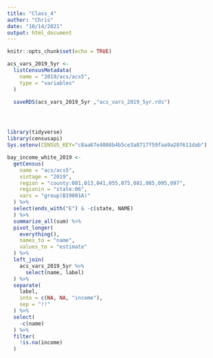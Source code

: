 ```yaml
---
title: "Class_4"
author: "Chris"
date: "10/14/2021"
output: html_document
---
```


```r
knitr::opts_chunk$set(echo = TRUE)
```

```r
acs_vars_2019_5yr <-
  listCensusMetadata(
    name = "2019/acs/acs5",
    type = "variables"
  )

  saveRDS(acs_vars_2019_5yr ,"acs_vars_2019_5yr.rds")




library(tidyverse)
library(censusapi)
Sys.setenv(CENSUS_KEY="c8aa67e4086b4b5ce3a8717f59faa9a28f611dab")

bay_income_white_2019 <- 
  getCensus(
    name = "acs/acs5",
    vintage = "2019",
    region = "county:001,013,041,055,075,081,085,095,097",
    regionin = "state:06",
    vars = "group(B19001A)"
  ) %>% 
  select(ends_with("E") & -c(state, NAME)
  ) %>%
  summarize_all(sum) %>% 
  pivot_longer(
    everything(),
    names_to = "name",
    values_to = "estimate"
  ) %>% 
  left_join(
    acs_vars_2019_5yr %>% 
      select(name, label)
  ) %>% 
  separate(
    label,
    into = c(NA, NA, "income"),
    sep = "!!"
  ) %>% 
  select(
    -c(name)
  ) %>% 
  filter(
    !is.na(income)
  )
  
```

